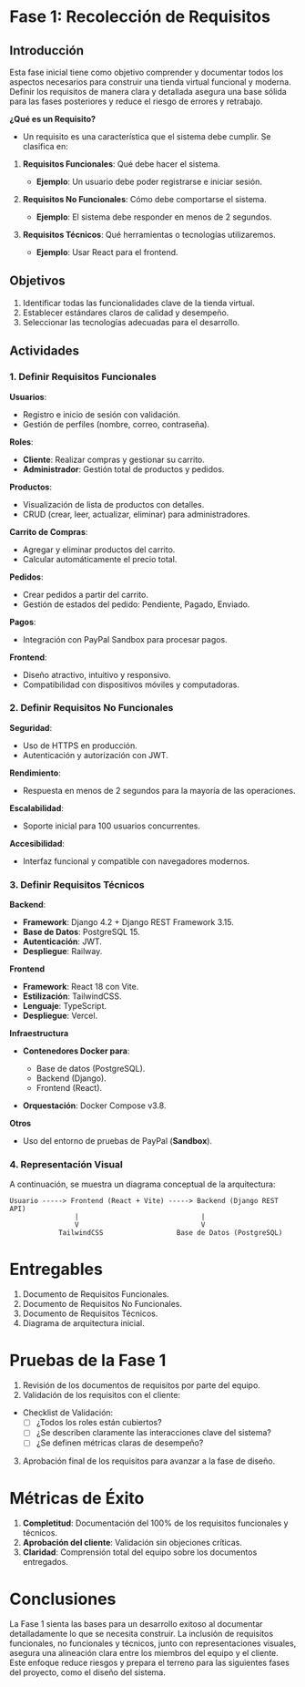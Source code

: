 :::{.justify}
# Fase 1: Recolección de Requisitos

## Introducción

Esta fase inicial tiene como objetivo comprender y documentar todos los aspectos necesarios para construir una tienda virtual funcional y moderna. Definir los requisitos de manera clara y detallada asegura una base sólida para las fases posteriores y reduce el riesgo de errores y retrabajo.

:::{.callout-tip}
**¿Qué es un Requisito?**

- Un requisito es una característica que el sistema debe cumplir. Se clasifica en:
:::

1. **Requisitos Funcionales**: Qué debe hacer el sistema.

    - **Ejemplo**: Un usuario debe poder registrarse e iniciar sesión.

2. **Requisitos No Funcionales**: Cómo debe comportarse el sistema.

    - **Ejemplo**: El sistema debe responder en menos de 2 segundos.

3. **Requisitos Técnicos**: Qué herramientas o tecnologías utilizaremos.

    - **Ejemplo**: Usar React para el frontend.

## Objetivos

1. Identificar todas las funcionalidades clave de la tienda virtual.
2. Establecer estándares claros de calidad y desempeño.
3. Seleccionar las tecnologías adecuadas para el desarrollo.

## Actividades

### 1. Definir Requisitos Funcionales

**Usuarios**:

- Registro e inicio de sesión con validación.
- Gestión de perfiles (nombre, correo, contraseña).

**Roles**:

  - **Cliente**: Realizar compras y gestionar su carrito.
  - **Administrador**: Gestión total de productos y pedidos.

**Productos**:

  - Visualización de lista de productos con detalles.
  - CRUD (crear, leer, actualizar, eliminar) para administradores.

**Carrito de Compras**:

  - Agregar y eliminar productos del carrito.
  - Calcular automáticamente el precio total.

**Pedidos**:

  - Crear pedidos a partir del carrito.
  - Gestión de estados del pedido: Pendiente, Pagado, Enviado.

**Pagos**:

- Integración con PayPal Sandbox para procesar pagos.

**Frontend**:

  - Diseño atractivo, intuitivo y responsivo.
  - Compatibilidad con dispositivos móviles y computadoras.

### 2. Definir Requisitos No Funcionales

**Seguridad**:

- Uso de HTTPS en producción.
- Autenticación y autorización con JWT.

**Rendimiento**:

- Respuesta en menos de 2 segundos para la mayoría de las operaciones.

**Escalabilidad**:

- Soporte inicial para 100 usuarios concurrentes.

**Accesibilidad**:

- Interfaz funcional y compatible con navegadores modernos.

### 3. Definir Requisitos Técnicos

**Backend**:

- **Framework**: Django 4.2 + Django REST Framework 3.15.
- **Base de Datos**: PostgreSQL 15.
- **Autenticación**: JWT.
- **Despliegue**: Railway.

**Frontend**

- **Framework**: React 18 con Vite.
- **Estilización**: TailwindCSS.
- **Lenguaje**: TypeScript.
- **Despliegue**: Vercel.

**Infraestructura**

- **Contenedores Docker para**:

    - Base de datos (PostgreSQL).
    - Backend (Django).
    - Frontend (React).

- **Orquestación**: Docker Compose v3.8.

**Otros**

- Uso del entorno de pruebas de PayPal (**Sandbox**).

### 4. Representación Visual

A continuación, se muestra un diagrama conceptual de la arquitectura: 

```plaintext
Usuario -----> Frontend (React + Vite) -----> Backend (Django REST API)
                |                              |
                V                              V
            TailwindCSS                  Base de Datos (PostgreSQL)
```

# Entregables

1. Documento de Requisitos Funcionales.
2. Documento de Requisitos No Funcionales.
3. Documento de Requisitos Técnicos.
4. Diagrama de arquitectura inicial.

# Pruebas de la Fase 1

1. Revisión de los documentos de requisitos por parte del equipo.
2. Validación de los requisitos con el cliente:
  - Checklist de Validación:
    - [ ] ¿Todos los roles están cubiertos?
    - [ ] ¿Se describen claramente las interacciones clave del sistema?
    - [ ] ¿Se definen métricas claras de desempeño?
3. Aprobación final de los requisitos para avanzar a la fase de diseño.

# Métricas de Éxito

1. **Completitud**: Documentación del 100% de los requisitos funcionales y técnicos.
2. **Aprobación del cliente**: Validación sin objeciones críticas.
4. **Claridad**: Comprensión total del equipo sobre los documentos entregados.

# Conclusiones

La Fase 1 sienta las bases para un desarrollo exitoso al documentar detalladamente lo que se necesita construir. La inclusión de requisitos funcionales, no funcionales y técnicos, junto con representaciones visuales, asegura una alineación clara entre los miembros del equipo y el cliente. Este enfoque reduce riesgos y prepara el terreno para las siguientes fases del proyecto, como el diseño del sistema.
:::


